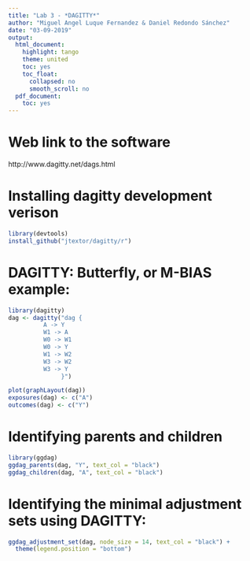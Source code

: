 ---
title: "Lab 3 - *DAGITTY*"
author: "Miguel Angel Luque Fernandez & Daniel Redondo Sánchez"
date: "03-09-2019"
output:
  html_document:
    highlight: tango
    theme: united
    toc: yes
    toc_float:
      collapsed: no
      smooth_scroll: no
  pdf_document:
    toc: yes
---


# Web link to the software

http://www.dagitty.net/dags.html

# Installing dagitty development verison

```{r, eval = FALSE}
library(devtools)
install_github("jtextor/dagitty/r")
```

# DAGITTY: Butterfly, or M-BIAS example: 
```{r}
library(dagitty)
dag <- dagitty("dag {
          A -> Y
          W1 -> A
          W0 -> W1
          W0 -> Y
          W1 -> W2
          W3 -> W2
          W3 -> Y
               }")
```

```{r}
plot(graphLayout(dag))
exposures(dag) <- c("A")
outcomes(dag) <- c("Y")
```

# Identifying parents and children

```{r}
library(ggdag)
ggdag_parents(dag, "Y", text_col = "black")
ggdag_children(dag, "A", text_col = "black")
```

# Identifying the minimal adjustment sets using DAGITTY:

```{r}
ggdag_adjustment_set(dag, node_size = 14, text_col = "black") + 
  theme(legend.position = "bottom")
```
